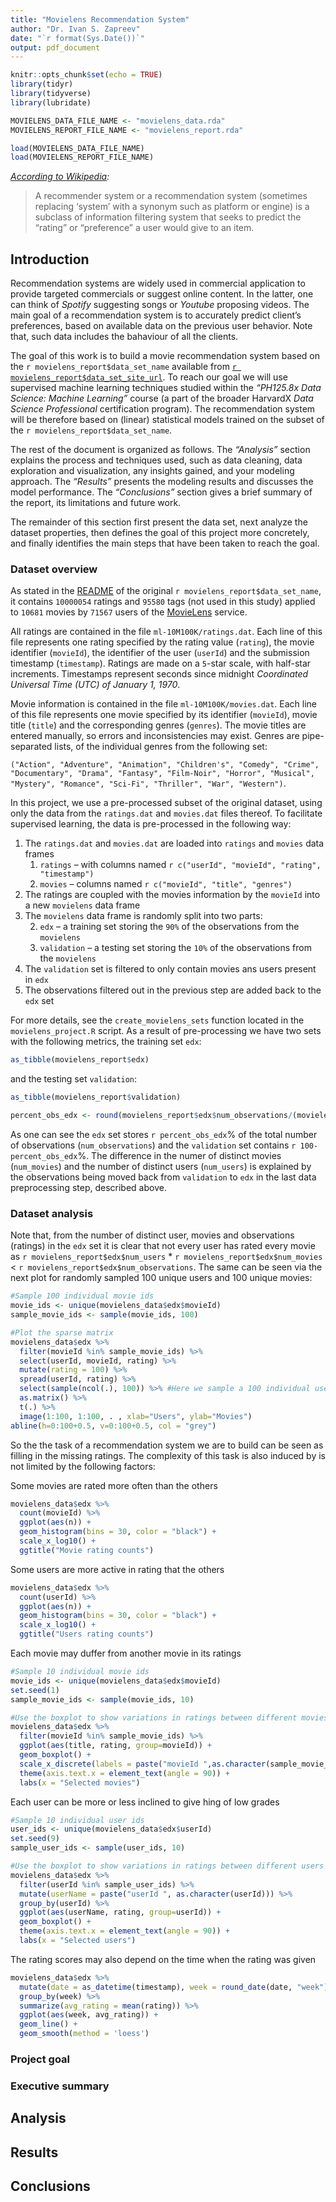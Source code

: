 ```yaml
---
title: "Movielens Recommendation System"
author: "Dr. Ivan S. Zapreev"
date: "`r format(Sys.Date())`"
output: pdf_document
---
```


```r
knitr::opts_chunk$set(echo = TRUE)
library(tidyr)
library(tidyverse)
library(lubridate)

MOVIELENS_DATA_FILE_NAME <- "movielens_data.rda"
MOVIELENS_REPORT_FILE_NAME <- "movielens_report.rda"

load(MOVIELENS_DATA_FILE_NAME)
load(MOVIELENS_REPORT_FILE_NAME)
```

*[According to Wikipedia](https://en.wikipedia.org/wiki/Recommender_system):*

> A recommender system or a recommendation system (sometimes replacing 'system' with a synonym such as platform or engine) is a subclass of information filtering system that seeks to predict the "rating" or "preference" a user would give to an item.

## Introduction
<!--an introduction/overview/executive summary section that describes the dataset and summarizes the goal of the project and key steps that were performed-->

Recommendation systems are widely used in commercial application to provide targeted commercials or suggest online content. In the latter, one can think of *Spotify* suggesting songs or *Youtube* proposing videos. The main goal of a recommendation system is to accurately predict client's preferences, based on available data on the previous user behavior. Note that, such data includes the bahaviour of all the clients.

The goal of this work is to build a movie recommendation system based on the `r movielens_report$data_set_name` available from [`r movielens_report$data_set_site_url`](`r movielens_report$data_set_site_url`). To reach our goal we will use supervised machine learning techniques studied within the *"PH125.8x Data Science: Machine Learning"* course (a part of the broader HarvardX *Data Science Professional* certification program). The recommendation system will be therefore based on (linear) statistical models trained on the subset of the `r movielens_report$data_set_name`.

The rest of the document is organized as follows. The *"Analysis"* section explains the process and techniques used, such as data cleaning, data exploration and visualization, any insights gained, and your modeling approach. The *"Results"* presents the modeling results and discusses the model performance. The *"Conclusions"* section gives a brief summary of the report, its limitations and future work.

The remainder of this section first present the data set, next analyze the dataset properties, then defines the goal of this project more concretely, and finally identifies the main steps that have been taken to reach the goal.

### Dataset overview
As stated in the [README](http://files.grouplens.org/datasets/movielens/ml-10m-README.html) of the original `r movielens_report$data_set_name`, it contains `10000054` ratings and `95580` tags (not used in this study) applied to `10681` movies by `71567` users of the [MovieLens](http://www.movielens.org/) service. 

All ratings are contained in the file `ml-10M100K/ratings.dat`. Each line of this file represents one rating specified by the rating value (`rating`), the movie identifier (`movieId`), the identifier of the user (`userId`) and the submission timestamp (`timestamp`). Ratings are made on a `5`-star scale, with half-star increments. Timestamps represent seconds since midnight *Coordinated Universal Time (UTC) of January 1, 1970*. 

Movie information is contained in the file `ml-10M100K/movies.dat`. Each line of this file represents one movie specified by its identifier (`movieId`), movie title (`title`) and the corresponding genres (`genres`). The movie titles are entered manually, so errors and inconsistencies may exist. Genres are pipe-separated lists, of the individual genres from the following set:

  `("Action", "Adventure", "Animation", "Children's", "Comedy", "Crime", "Documentary", "Drama", "Fantasy", "Film-Noir", "Horror", "Musical", "Mystery", "Romance", "Sci-Fi", "Thriller", "War", "Western")`.

In this project, we use a pre-processed subset of the original dataset, using only the data from the `ratings.dat` and `movies.dat` files thereof. To facilitate supervised learning, the data is pre-processed in the following way:

1. The `ratings.dat` and `movies.dat` are loaded into `ratings` and `movies` data frames
    1. `ratings` -- with columns named `r c("userId", "movieId", "rating", "timestamp")`
    2. `movies` -- columns named `r c("movieId", "title", "genres")`
2. The ratings are coupled with the movies information by the `movieId` into a new `movielens` data frame
3. The `movielens` data frame is randomly split into two parts:
    2. `edx` -- a training set storing the `90%` of the observations from the `movielens`
    1. `validation` -- a testing set storing the `10%` of the observations from the `movielens`
4. The `validation` set is filtered to only contain movies ans users present in `edx`
5. The observations filtered out in the previous step are added back to the `edx` set

For more details, see the `create_movielens_sets` function located in the `movielens_project.R` script. As a result of pre-processing we have two sets with the following metrics, the training set `edx`:

```r
as_tibble(movielens_report$edx)
```

and the testing set `validation`:

```r
as_tibble(movielens_report$validation)
```

```r
percent_obs_edx <- round(movielens_report$edx$num_observations/(movielens_report$edx$num_observations+movielens_report$validation$num_observations)*100)
```
As one can see the `edx` set stores `r percent_obs_edx`% of the total number of observations (`num_observations`) and the `validation` set contains `r 100-percent_obs_edx`%. The difference in the numer of distinct movies (`num_movies`) and the number of distinct users (`num_users`) is explained by the observations being moved back from `validation` to `edx` in the last data preprocessing step, described above.

### Dataset analysis

Note that, from the number of distinct user, movies and observations (ratings) in the `edx` set it is clear that not every user has rated every movie as `r movielens_report$edx$num_users` \* `r movielens_report$edx$num_movies` < `r movielens_report$edx$num_observations`. The same can be seen via the next plot for randomly sampled 100 unique users and 100 unique movies:

```r
#Sample 100 individual movie ids
movie_ids <- unique(movielens_data$edx$movieId)
sample_movie_ids <- sample(movie_ids, 100)

#Plot the sparse matrix
movielens_data$edx %>%
  filter(movieId %in% sample_movie_ids) %>% 
  select(userId, movieId, rating) %>%
  mutate(rating = 100) %>%
  spread(userId, rating) %>%
  select(sample(ncol(.), 100)) %>% #Here we sample a 100 individual user ids
  as.matrix() %>%
  t(.) %>%
  image(1:100, 1:100, . , xlab="Users", ylab="Movies")
abline(h=0:100+0.5, v=0:100+0.5, col = "grey")
```

So the the task of a recommendation system we are to build can be seen as filling in the missing ratings.
The complexity of this task is also induced by is not limited by the following factors:

Some movies are rated more often than the others

```r
movielens_data$edx %>% 
  count(movieId) %>% 
  ggplot(aes(n)) + 
  geom_histogram(bins = 30, color = "black") + 
  scale_x_log10() + 
  ggtitle("Movie rating counts")
```

Some users are more active in rating that the others

```r
movielens_data$edx %>%
  count(userId) %>% 
  ggplot(aes(n)) + 
  geom_histogram(bins = 30, color = "black") + 
  scale_x_log10() +
  ggtitle("Users rating counts")
```

Each movie may duffer from another movie in its ratings

```r
#Sample 10 individual movie ids
movie_ids <- unique(movielens_data$edx$movieId)
set.seed(1)
sample_movie_ids <- sample(movie_ids, 10)

#Use the boxplot to show variations in ratings between different movies
movielens_data$edx %>% 
  filter(movieId %in% sample_movie_ids) %>% 
  ggplot(aes(title, rating, group=movieId)) +
  geom_boxplot() +
  scale_x_discrete(labels = paste("movieId ",as.character(sample_movie_ids)))+
  theme(axis.text.x = element_text(angle = 90)) + 
  labs(x = "Selected movies")
```

Each user can be more or less inclined to give hing of low grades

```r
#Sample 10 individual user ids
user_ids <- unique(movielens_data$edx$userId)
set.seed(9)
sample_user_ids <- sample(user_ids, 10)

#Use the boxplot to show variations in ratings between different users
movielens_data$edx %>% 
  filter(userId %in% sample_user_ids) %>% 
  mutate(userName = paste("userId ", as.character(userId))) %>%
  group_by(userId) %>%
  ggplot(aes(userName, rating, group=userId)) +
  geom_boxplot() +
  theme(axis.text.x = element_text(angle = 90)) +
  labs(x = "Selected users")
```

The rating scores may also depend on the time when the rating was given

```r
movielens_data$edx %>%
  mutate(date = as_datetime(timestamp), week = round_date(date, "week")) %>%
  group_by(week) %>%
  summarize(avg_rating = mean(rating)) %>%
  ggplot(aes(week, avg_rating)) +
  geom_line() +
  geom_smooth(method = 'loess')
```

### Project goal



### Executive summary

## Analysis
<!--a methods/analysis section that explains the process and techniques used, such as data cleaning, data exploration and visualization, any insights gained, and your modeling approach-->

## Results
<!--a results section that presents the modeling results and discusses the model performance-->

## Conclusions
<!--a conclusion section that gives a brief summary of the report, its limitations and future work (the last two are recommended but not necessary)-->
